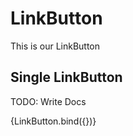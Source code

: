 
<Meta title="components/atoms/LinkButton" decorators={[withDesign]} />

# LinkButton

This is our LinkButton

## Single LinkButton

TODO: Write Docs

<Canvas>
  <Story
    name="LinkButton"
    parameters={{
      design: {
        type: 'figma',
        url: '',
      },
    }}
    args={{}}
  >
    {LinkButton.bind({})}
  </Story>
</Canvas>

<ArgsTable of={LinkButton} />
